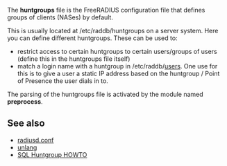 The '''huntgroups''' file is the FreeRADIUS configuration file that defines groups of clients (NASes) by default.

{{Default in the server source|raddb/huntgroups}}

This is usually located at /etc/raddb/huntgroups on a server system. Here you can define different huntgroups. These can be used to: 
*restrict access to certain huntgroups to certain users/groups of users (define this in the huntgroups file itself)
*match a login name with a huntgroup in /etc/raddb/[[users]]. One use for this is to give a user a static IP address based on the huntgroup / Point of Presence the user dials in to.

The parsing of the huntgroups file is activated by the module named '''preprocess'''.

==See also==

* [[radiusd.conf]]
* [[unlang]]
* [[SQL Huntgroup HOWTO]]
